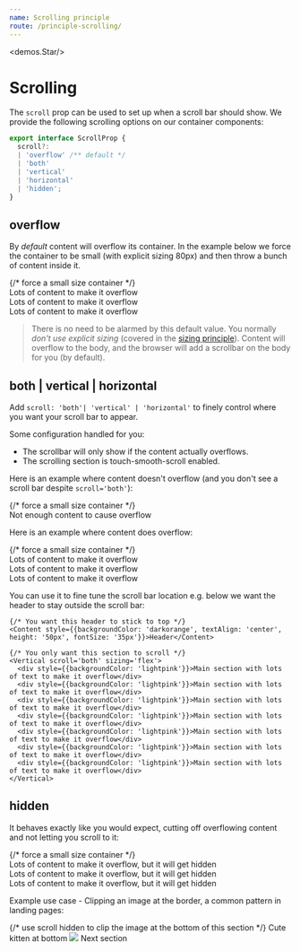```yaml
---
name: Scrolling principle
route: /principle-scrolling/
---
```



<demos.Star/>

# Scrolling

The `scroll` prop can be used to set up when a scroll bar should show. We provide the following scrolling options on our container components:

```ts
export interface ScrollProp {
  scroll?:
  | 'overflow' /** default */
  | 'both'
  | 'vertical'
  | 'horizontal'
  | 'hidden';
}
```

## overflow
By *default* content will overflow its container. In the example below we force the container to be small (with explicit sizing 80px) and then throw a bunch of content inside it.

<Playground>
  {/* force a small size container */}
  <Vertical height={80} style={{backgroundColor: "lightskyblue"}}>
    <div style={{backgroundColor: 'lightpink'}}>Lots of content to make it overflow</div>
    <div style={{backgroundColor: 'lightpink'}}>Lots of content to make it overflow</div>
    <div style={{backgroundColor: 'lightpink'}}>Lots of content to make it overflow</div>
  </Vertical>
</Playground>

> There is no need to be alarmed by this default value. You normally *don't use explicit sizing* (covered in the [sizing principle][principle-sizing]). Content will overflow to the body, and the browser will add a scrollbar on the body for you (by default).

## both | vertical | horizontal

Add `scroll: 'both'| 'vertical' | 'horizontal'` to finely control where you want your scroll bar to appear. 

Some configuration handled for you: 
* The scrollbar will only show if the content actually overflows.
* The scrolling section is touch-smooth-scroll enabled.

Here is an example where content doesn't overflow (and you don't see a scroll bar despite `scroll='both'`): 

<Playground>
  {/* force a small size container */}
  <Vertical height={80} scroll='both' style={{backgroundColor: "lightskyblue"}}>
    <div style={{backgroundColor: 'lightpink'}}>Not enough content to cause overflow</div>
  </Vertical>
</Playground>

Here is an example where content does overflow: 

<Playground>
  {/* force a small size container */}
  <Vertical height={80} scroll='both' style={{backgroundColor: "lightskyblue"}}>
    <div style={{backgroundColor: 'lightpink'}}>Lots of content to make it overflow</div>
    <div style={{backgroundColor: 'lightpink'}}>Lots of content to make it overflow</div>
    <div style={{backgroundColor: 'lightpink'}}>Lots of content to make it overflow</div>
  </Vertical>
</Playground>

You can use it to fine tune the scroll bar location e.g. below we want the header to stay outside the scroll bar:

<Playground>
  <Vertical height={200} spacing={0} style={{backgroundColor: "lightskyblue"}}>

    {/* You want this header to stick to top */}
    <Content style={{backgroundColor: 'darkorange', textAlign: 'center', height: '50px', fontSize: '35px'}}>Header</Content>

    {/* You only want this section to scroll */}
    <Vertical scroll='both' sizing='flex'>
      <div style={{backgroundColor: 'lightpink'}}>Main section with lots of text to make it overflow</div>
      <div style={{backgroundColor: 'lightpink'}}>Main section with lots of text to make it overflow</div>
      <div style={{backgroundColor: 'lightpink'}}>Main section with lots of text to make it overflow</div>
      <div style={{backgroundColor: 'lightpink'}}>Main section with lots of text to make it overflow</div>
      <div style={{backgroundColor: 'lightpink'}}>Main section with lots of text to make it overflow</div>
      <div style={{backgroundColor: 'lightpink'}}>Main section with lots of text to make it overflow</div>
      <div style={{backgroundColor: 'lightpink'}}>Main section with lots of text to make it overflow</div>
    </Vertical>

  </Vertical>
</Playground>

## hidden
It behaves exactly like you would expect, cutting off overflowing content and not letting you scroll to it: 

<Playground>
  {/* force a small size container */}
  <Vertical height={80} scroll='hidden' style={{backgroundColor: "lightskyblue"}}>
    <div style={{backgroundColor: 'lightpink'}}>Lots of content to make it overflow, but it will get hidden</div>
    <div style={{backgroundColor: 'lightpink'}}>Lots of content to make it overflow, but it will get hidden</div>
    <div style={{backgroundColor: 'lightpink'}}>Lots of content to make it overflow, but it will get hidden</div>
  </Vertical>
</Playground>

Example use case - Clipping an image at the border, a common pattern in landing pages:

<Playground>
  {/* use scroll hidden to clip the image at the bottom of this section */}
  <Vertical height={100} scroll='hidden' style={{backgroundColor: "lightskyblue", position: 'relative'}}>
    Cute kitten at bottom
    <img 
      style={{borderRadius: '50%', position: 'absolute', right: '20px', bottom: '-20px'}}
      src='http://placekitten.com/g/80/80' />
  </Vertical>
  <Vertical height={100} style={{backgroundColor: "lightpink"}}>
    Next section
  </Vertical>
</Playground>

[principle-sizing]:../principle-sizing/
